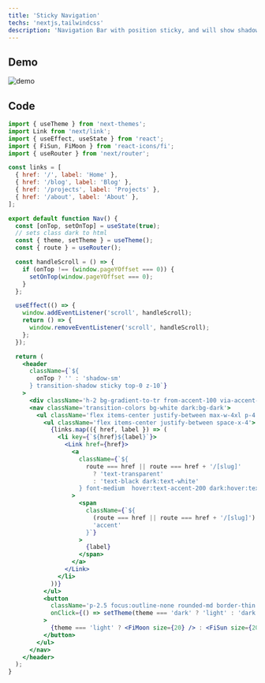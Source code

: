 ```yaml
---
title: 'Sticky Navigation'
techs: 'nextjs,tailwindcss'
description: 'Navigation Bar with position sticky, and will show shadow if not on top'
---
```


## Demo

<img
  src='/images/library/sticky-nav/demo.gif'
  alt='demo'
  className='mx-auto shadow-sm'
/>

## Code

```jsx
import { useTheme } from 'next-themes';
import Link from 'next/link';
import { useEffect, useState } from 'react';
import { FiSun, FiMoon } from 'react-icons/fi';
import { useRouter } from 'next/router';

const links = [
  { href: '/', label: 'Home' },
  { href: '/blog', label: 'Blog' },
  { href: '/projects', label: 'Projects' },
  { href: '/about', label: 'About' },
];

export default function Nav() {
  const [onTop, setOnTop] = useState(true);
  // sets class dark to html
  const { theme, setTheme } = useTheme();
  const { route } = useRouter();

  const handleScroll = () => {
    if (onTop !== (window.pageYOffset === 0)) {
      setOnTop(window.pageYOffset === 0);
    }
  };

  useEffect(() => {
    window.addEventListener('scroll', handleScroll);
    return () => {
      window.removeEventListener('scroll', handleScroll);
    };
  });

  return (
    <header
      className={`${
        onTop ? '' : 'shadow-sm'
      } transition-shadow sticky top-0 z-10`}
    >
      <div className='h-2 bg-gradient-to-tr from-accent-100 via-accent-200 to-accent-300'></div>
      <nav className='transition-colors bg-white dark:bg-dark'>
        <ul className='flex items-center justify-between max-w-4xl p-4 px-4 mx-auto'>
          <ul className='flex items-center justify-between space-x-4'>
            {links.map(({ href, label }) => (
              <li key={`${href}${label}`}>
                <Link href={href}>
                  <a
                    className={`${
                      route === href || route === href + '/[slug]'
                        ? 'text-transparent'
                        : 'text-black dark:text-white'
                    } font-medium  hover:text-accent-200 dark:hover:text-accent-200`}
                  >
                    <span
                      className={`${
                        (route === href || route === href + '/[slug]') &&
                        'accent'
                      }`}
                    >
                      {label}
                    </span>
                  </a>
                </Link>
              </li>
            ))}
          </ul>
          <button
            className='p-2.5 focus:outline-none rounded-md border-thin hover:border-accent-200 dark:hover:border-accent-200 hover:text-accent-200 dark:hover:text-accent-200'
            onClick={() => setTheme(theme === 'dark' ? 'light' : 'dark')}
          >
            {theme === 'light' ? <FiMoon size={20} /> : <FiSun size={20} />}
          </button>
        </ul>
      </nav>
    </header>
  );
}
```
